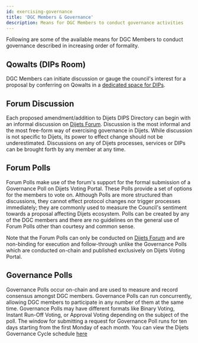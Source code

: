 ```yaml
---
id: exercising-governance
title: 'DGC Members & Governance'
description: Means for DGC Members to conduct governance activities
---
```


Following are some of the available means for DGC Members to conduct governance described in increasing order of formality.

## Qowalts (DIPs Room)

DGC Members can initiate discussion or gauge the council's interest for a proposal by conferring on Qowalts in a [dedicated space for DIPs](https://redirect.dijets.io/#/#DIPS:dijets.org).

## Forum Discussion

Each proposed amendment/addition to Dijets DIPS Directory can begin with an informal discussion on [Dijets Forum](https://forum.dijets.io). Discussion is the most informal and the most free-form way of exercising governance in Dijets. While discussion is not specific to Dijets, its power to effect 
change should not be underestimated. Discussions on any of Dijets processes, services or DIPs can be brought forth by any member at any time.

## Forum Polls

Forum Polls make use of the forum's support for the formal submission of a Governance Poll on Dijets Voting Portal. These Polls provide a set of options for the members to vote on. Although Polls are more structured than discussions, 
they cannot effect protocol changes nor trigger processes immediately; they are commonly used to measure the Council's sentiment towards a proposal affecting Dijets ecosystem. 
Polls can be created by any of the DGC members and there are no guidelines on the general use of Forum Polls other than courtesy and common sense.

Note that the Forum Polls can only be conducted on [Dijets Forum](https://forum.dijets.io) and are non-binding for execution and follow-through unlike the Governance Polls
which are conducted on-chain and published exclusively on Dijets Voting Portal.

## Governance Polls

Governance Polls occur on-chain and are used to measure and record consensus amongst DGC members. Governance Polls can run concurrently, allowing DGC members to participate in any number of them at the same time. 
Governance Polls may have different formats like Binary Voting, Instant Run-Off Voting, or Approval Voting depending on the subject of the poll. The window for submitting a request for Governance Poll runs for
ten days starting from the first Monday of each month. You can view the Dijets Governance Cycle schedule [here](/guides/governance/governance-cycle)